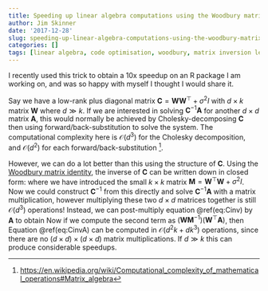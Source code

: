 ```yaml
---
title: Speeding up linear algebra computations using the Woodbury matrix identity
author: Jim Skinner
date: '2017-12-28'
slug: speeding-up-linear-algebra-computations-using-the-woodbury-matrix-identity
categories: []
tags: [linear algebra, code optimisation, woodbury, matrix inversion lemma]
---
```


I recently used this trick to obtain a 10x speedup on an R package I am working on, and was so happy with myself I thought I would share it.

Say we have a low-rank plus diagonal matrix $\mathbf{C} = \mathbf{W}\mathbf{W}^\top + \sigma^2\mathit{I}$ with $d \times k$ matrix $\mathbf{W}$ where $d \gg k$. If we are interested in solving $\mathbf{C}^{-1}\mathbf{A}$ for another $d\times d$ matrix $\mathbf{A}$, this would normally be achieved by Cholesky-decomposing $\mathbf{C}$ then using forward/back-substitution to solve the system. The computational complexity here is $\mathcal{O}(d^3)$ for the Cholesky decomposition, and $\mathcal{O}(d^2)$ for each forward/back-substitution [^1].

[^1]: <https://en.wikipedia.org/wiki/Computational_complexity_of_mathematical_operations#Matrix_algebra>

However, we can do a lot better than this using the structure of $\mathbf{C}$. Using the [Woodbury matrix identity](https://en.wikipedia.org/wiki/Woodbury_matrix_identity), the inverse of $\mathbf{C}$ can be written down in closed form:
\begin{equation}
  \mathbf{C}^{-1} = \sigma^{-2}\mathit{I} - \sigma^{-2}\mathbf{W}\mathbf{M}^{-1}\mathbf{W}^\top
  (\#eq:Cinv)
\end{equation}
where we have introduced the small $k\times k$ matrix $\mathbf{M} = \mathbf{W}^\top\mathbf{W} + \sigma^2\mathit{I}$. Now we could construct $\mathbf{C}^{-1}$ from this directly and solve $\mathbf{C}^{-1}\mathbf{A}$ with a matrix multiplication, however multiplying these two $d\times d$ matrices together is still $\mathcal{O}(d^3)$ operations! Instead, we can post-multiply equation \@ref(eq:Cinv) by $\mathbf{A}$ to obtain
\begin{equation}
  \mathbf{C}^{-1}\mathbf{A} = \sigma^{-2}\mathbf{A} - \sigma^{-2}\mathbf{W}\mathbf{M}^{-1}\mathbf{W}^\top\mathbf{A}
  (\#eq:CinvA)
\end{equation}
Now if we compute the second term as $(\mathbf{W}\mathbf{M}^{-1})(\mathbf{W}^\top\mathbf{A})$, then Equation \@ref(eq:CinvA) can be computed in $\mathcal{O}(d^2k + dk^3)$ operations, since there are no $(d\times d)\times(d\times d)$ matrix multiplications. If $d\gg k$ this can produce considerable speedups.

